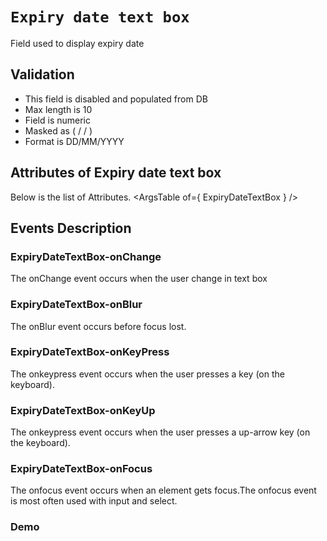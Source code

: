 <!-- Custom-MDX-Documentation.mdx -->

# `Expiry date text box`

 
Field used to display expiry date

## Validation 
- This field is disabled and populated from DB
- Max length is 10
- Field is numeric
- Masked as (  /  /    )
- Format is DD/MM/YYYY

## Attributes of Expiry date text box
Below is the list of Attributes.
<ArgsTable of={ ExpiryDateTextBox } /> 

## Events Description

### ExpiryDateTextBox-onChange

The onChange event occurs when the user change in text box

### ExpiryDateTextBox-onBlur

The onBlur event occurs before focus lost.

### ExpiryDateTextBox-onKeyPress

The onkeypress event occurs when the user presses a key (on the keyboard).

### ExpiryDateTextBox-onKeyUp

The onkeypress event occurs when the user presses a up-arrow key (on the keyboard).

### ExpiryDateTextBox-onFocus

The onfocus event occurs when an element gets focus.The onfocus event is most often used with input and select.
### Demo

<Canvas>
<Story id="expirydatetextbox--primary" />
</Canvas>

 